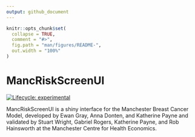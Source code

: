 ```yaml
---
output: github_document
---
```


<!-- README.md is generated from README.Rmd. Please edit that file -->

```r
knitr::opts_chunk$set(
  collapse = TRUE,
  comment = "#>",
  fig.path = "man/figures/README-",
  out.width = "100%"
)
```

# MancRiskScreenUI

<!-- badges: start -->
[![Lifecycle: experimental](https://img.shields.io/badge/lifecycle-experimental-orange.svg)](https://lifecycle.r-lib.org/articles/stages.html#experimental)
<!-- badges: end -->

MancRiskScreenUI is a shiny interface for the Manchester Breast Cancer Model, developed by Ewan Gray, Anna Donten, and Katherine Payne and validated by Stuart Wright, Gabriel Rogers, Katherine Payne, and Rob Hainsworth at the Manchester Centre for Health Economics.

<!-- ## Installation -->

<!-- You can install the development version of MancRiskScreenUI from [GitHub](https://github.com/) with: -->

<!-- ``` r -->
<!-- # install.packages("devtools") -->
<!-- devtools::install_github("stuwrighthealthecon/MANC-RISK-SCREEN") -->
<!-- ``` -->

<!-- ## Example -->

<!-- This is a basic example which shows you how to solve a common problem: -->

<!-- ```{r example} -->
<!-- library(MancRiskScreenUI) -->
<!-- ## basic example code -->
<!-- ``` -->

<!-- What is special about using `README.Rmd` instead of just `README.md`? You can include R chunks like so: -->

<!-- ```{r cars} -->
<!-- summary(cars) -->
<!-- ``` -->

<!-- You'll still need to render `README.Rmd` regularly, to keep `README.md` up-to-date. `devtools::build_readme()` is handy for this. You could also use GitHub Actions to re-render `README.Rmd` every time you push. An example workflow can be found here: <https://github.com/r-lib/actions/tree/v1/examples>. -->

<!-- You can also embed plots, for example: -->

<!-- ```{r pressure, echo = FALSE} -->
<!-- plot(pressure) -->
<!-- ``` -->

<!-- In that case, don't forget to commit and push the resulting figure files, so they display on GitHub and CRAN. -->
